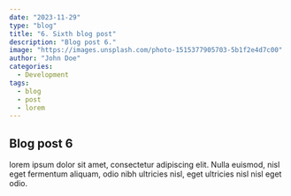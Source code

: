 ```yaml
---
date: "2023-11-29"
type: "blog"
title: "6. Sixth blog post"
description: "Blog post 6."
image: "https://images.unsplash.com/photo-1515377905703-5b1f2e4d7c00"
author: "John Doe"
categories:
  - Development
tags:
  - blog
  - post
  - lorem
---
```


## Blog post 6

lorem ipsum dolor sit amet, consectetur adipiscing elit. Nulla euismod, nisl eget fermentum aliquam, odio nibh ultricies nisl, eget ultricies nisl nisl eget odio.

